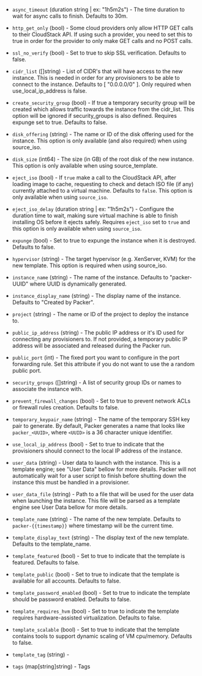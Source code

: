 <!-- Code generated from the comments of the Config struct in builder/cloudstack/config.go; DO NOT EDIT MANUALLY -->

- `async_timeout` (duration string | ex: "1h5m2s") - The time duration to wait for async calls to
  finish. Defaults to 30m.

- `http_get_only` (bool) - Some cloud providers only allow HTTP GET calls
  to their CloudStack API. If using such a provider, you need to set this to
  true in order for the provider to only make GET calls and no POST calls.

- `ssl_no_verify` (bool) - Set to true to skip SSL verification.
  Defaults to false.

- `cidr_list` ([]string) - List of CIDR's that will have access to the new
  instance. This is needed in order for any provisioners to be able to
  connect to the instance. Defaults to [ "0.0.0.0/0" ]. Only required when
  use_local_ip_address is false.

- `create_security_group` (bool) - If true a temporary security group
  will be created which allows traffic towards the instance from the
  cidr_list. This option will be ignored if security_groups is also
  defined. Requires expunge set to true. Defaults to false.

- `disk_offering` (string) - The name or ID of the disk offering used for the
  instance. This option is only available (and also required) when using
  source_iso.

- `disk_size` (int64) - The size (in GB) of the root disk of the new
  instance. This option is only available when using source_template.

- `eject_iso` (bool) - If `true` make a call to the CloudStack API, after loading image to
  cache, requesting to check and detach ISO file (if any) currently
  attached to a virtual machine. Defaults to `false`. This option is only
  available when using `source_iso`.

- `eject_iso_delay` (duration string | ex: "1h5m2s") - Configure the duration time to wait, making sure virtual machine is able
  to finish installing OS before it ejects safely. Requires `eject_iso`
  set to `true` and this option is only available when using `source_iso`.

- `expunge` (bool) - Set to true to expunge the instance when it is
  destroyed. Defaults to false.

- `hypervisor` (string) - The target hypervisor (e.g. XenServer, KVM) for
  the new template. This option is required when using source_iso.

- `instance_name` (string) - The name of the instance. Defaults to
  "packer-UUID" where UUID is dynamically generated.

- `instance_display_name` (string) - The display name of the instance. Defaults to "Created by Packer".

- `project` (string) - The name or ID of the project to deploy the instance
  to.

- `public_ip_address` (string) - The public IP address or it's ID used for
  connecting any provisioners to. If not provided, a temporary public IP
  address will be associated and released during the Packer run.

- `public_port` (int) - The fixed port you want to configure in the port
  forwarding rule. Set this attribute if you do not want to use the a random
  public port.

- `security_groups` ([]string) - A list of security group IDs or
  names to associate the instance with.

- `prevent_firewall_changes` (bool) - Set to true to prevent network
  ACLs or firewall rules creation. Defaults to false.

- `temporary_keypair_name` (string) - The name of the temporary SSH key pair
  to generate. By default, Packer generates a name that looks like
  `packer_<UUID>`, where `<UUID>` is a 36 character unique identifier.

- `use_local_ip_address` (bool) - Set to true to indicate that the
  provisioners should connect to the local IP address of the instance.

- `user_data` (string) - User data to launch with the instance. This is a
  template engine; see "User Data" bellow for
  more details. Packer will not automatically wait for a user script to
  finish before shutting down the instance this must be handled in a
  provisioner.

- `user_data_file` (string) - Path to a file that will be used for the user
  data when launching the instance. This file will be parsed as a template
  engine see User Data bellow for more
  details.

- `template_name` (string) - The name of the new template. Defaults to
  `packer-{{timestamp}}` where timestamp will be the current time.

- `template_display_text` (string) - The display text of the new template.
  Defaults to the template_name.

- `template_featured` (bool) - Set to true to indicate that the template
  is featured. Defaults to false.

- `template_public` (bool) - Set to true to indicate that the template
  is available for all accounts. Defaults to false.

- `template_password_enabled` (bool) - Set to true to indicate the
  template should be password enabled. Defaults to false.

- `template_requires_hvm` (bool) - Set to true to indicate the template
  requires hardware-assisted virtualization. Defaults to false.

- `template_scalable` (bool) - Set to true to indicate that the template
  contains tools to support dynamic scaling of VM cpu/memory. Defaults to
  false.

- `template_tag` (string) -
- `tags` (map[string]string) - Tags
